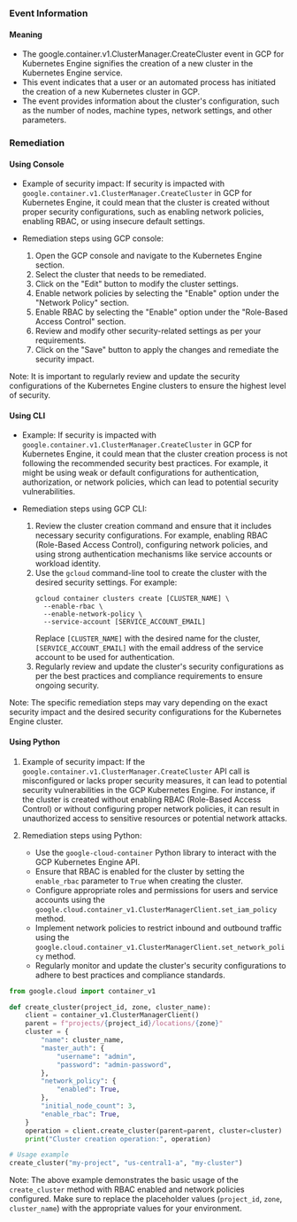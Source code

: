 
### Event Information

#### Meaning

- The google.container.v1.ClusterManager.CreateCluster event in GCP for Kubernetes Engine signifies the creation of a new cluster in the Kubernetes Engine service.
- This event indicates that a user or an automated process has initiated the creation of a new Kubernetes cluster in GCP.
- The event provides information about the cluster's configuration, such as the number of nodes, machine types, network settings, and other parameters.

### Remediation

#### Using Console

- Example of security impact: If security is impacted with `google.container.v1.ClusterManager.CreateCluster` in GCP for Kubernetes Engine, it could mean that the cluster is created without proper security configurations, such as enabling network policies, enabling RBAC, or using insecure default settings.

- Remediation steps using GCP console:
  1. Open the GCP console and navigate to the Kubernetes Engine section.
  2. Select the cluster that needs to be remediated.
  3. Click on the "Edit" button to modify the cluster settings.
  4. Enable network policies by selecting the "Enable" option under the "Network Policy" section.
  5. Enable RBAC by selecting the "Enable" option under the "Role-Based Access Control" section.
  6. Review and modify other security-related settings as per your requirements.
  7. Click on the "Save" button to apply the changes and remediate the security impact.

Note: It is important to regularly review and update the security configurations of the Kubernetes Engine clusters to ensure the highest level of security.

#### Using CLI

- Example: If security is impacted with `google.container.v1.ClusterManager.CreateCluster` in GCP for Kubernetes Engine, it could mean that the cluster creation process is not following the recommended security best practices. For example, it might be using weak or default configurations for authentication, authorization, or network policies, which can lead to potential security vulnerabilities.

- Remediation steps using GCP CLI:
  1. Review the cluster creation command and ensure that it includes necessary security configurations. For example, enabling RBAC (Role-Based Access Control), configuring network policies, and using strong authentication mechanisms like service accounts or workload identity.
  2. Use the `gcloud` command-line tool to create the cluster with the desired security settings. For example:
     ```
     gcloud container clusters create [CLUSTER_NAME] \
       --enable-rbac \
       --enable-network-policy \
       --service-account [SERVICE_ACCOUNT_EMAIL]
     ```
     Replace `[CLUSTER_NAME]` with the desired name for the cluster, `[SERVICE_ACCOUNT_EMAIL]` with the email address of the service account to be used for authentication.
  3. Regularly review and update the cluster's security configurations as per the best practices and compliance requirements to ensure ongoing security.

Note: The specific remediation steps may vary depending on the exact security impact and the desired security configurations for the Kubernetes Engine cluster.

#### Using Python

1. Example of security impact: If the `google.container.v1.ClusterManager.CreateCluster` API call is misconfigured or lacks proper security measures, it can lead to potential security vulnerabilities in the GCP Kubernetes Engine. For instance, if the cluster is created without enabling RBAC (Role-Based Access Control) or without configuring proper network policies, it can result in unauthorized access to sensitive resources or potential network attacks.

2. Remediation steps using Python:
   - Use the `google-cloud-container` Python library to interact with the GCP Kubernetes Engine API.
   - Ensure that RBAC is enabled for the cluster by setting the `enable_rbac` parameter to `True` when creating the cluster.
   - Configure appropriate roles and permissions for users and service accounts using the `google.cloud.container_v1.ClusterManagerClient.set_iam_policy` method.
   - Implement network policies to restrict inbound and outbound traffic using the `google.cloud.container_v1.ClusterManagerClient.set_network_policy` method.
   - Regularly monitor and update the cluster's security configurations to adhere to best practices and compliance standards.

```python
from google.cloud import container_v1

def create_cluster(project_id, zone, cluster_name):
    client = container_v1.ClusterManagerClient()
    parent = f"projects/{project_id}/locations/{zone}"
    cluster = {
        "name": cluster_name,
        "master_auth": {
            "username": "admin",
            "password": "admin-password",
        },
        "network_policy": {
            "enabled": True,
        },
        "initial_node_count": 3,
        "enable_rbac": True,
    }
    operation = client.create_cluster(parent=parent, cluster=cluster)
    print("Cluster creation operation:", operation)

# Usage example
create_cluster("my-project", "us-central1-a", "my-cluster")
```

Note: The above example demonstrates the basic usage of the `create_cluster` method with RBAC enabled and network policies configured. Make sure to replace the placeholder values (`project_id`, `zone`, `cluster_name`) with the appropriate values for your environment.

